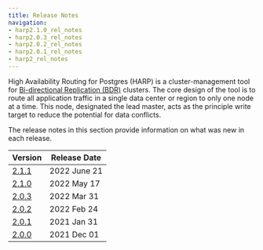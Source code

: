 ```yaml
---
title: Release Notes
navigation:
- harp2.1.0_rel_notes
- harp2.0.3_rel_notes
- harp2.0.2_rel_notes
- harp2.0.1_rel_notes
- harp2_rel_notes
---
```


High Availability Routing for Postgres (HARP) is a cluster-management tool for
[Bi-directional Replication (BDR)](../../bdr/) clusters. The core design of
the tool is to route all application traffic in a single data center or
region to only one node at a time. This node, designated the lead master, acts
as the principle write target to reduce the potential for data conflicts.

The release notes in this section provide information on what was new in each release.

| Version                  | Release Date |
| -----------------------  | ------------ |
| [2.1.1](harp2.1.1_rel_notes)  | 2022 June 21  |
| [2.1.0](harp2.1.0_rel_notes)  | 2022 May 17  |
| [2.0.3](harp2.0.3_rel_notes)  | 2022 Mar 31  |
| [2.0.2](harp2.0.2_rel_notes)  | 2022 Feb 24  |
| [2.0.1](harp2.0.1_rel_notes)  | 2021 Jan 31  |
| [2.0.0](harp2_rel_notes)      | 2021 Dec 01  |
